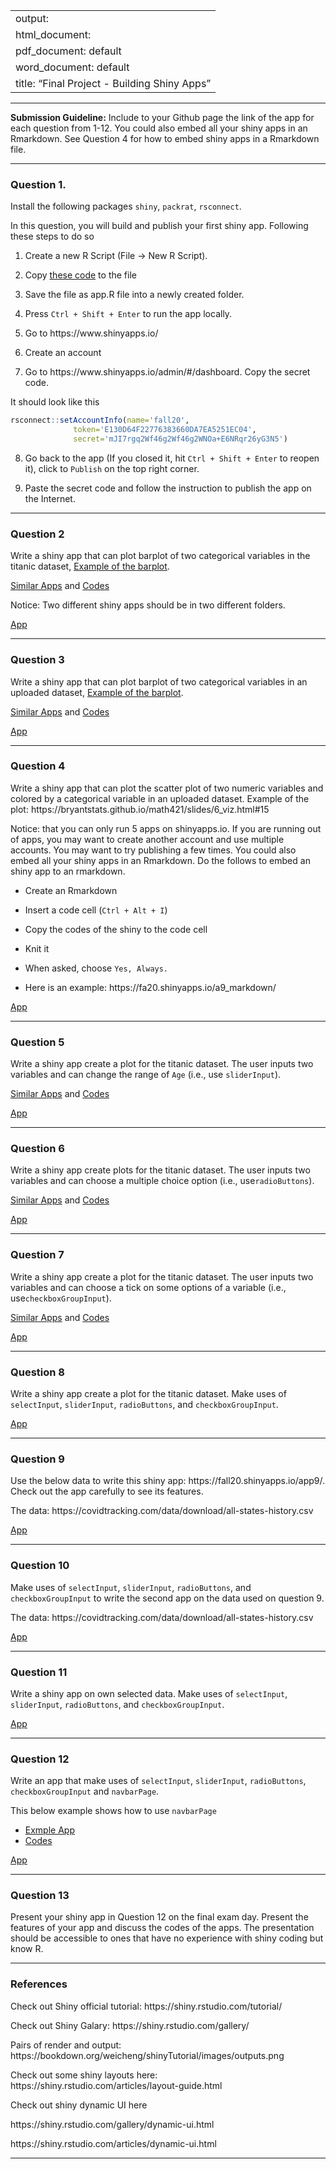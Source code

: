 
---
output: 
  html_document:
  pdf_document: default
  word_document: default
title: "Final Project - Building Shiny Apps"
---

-------

**Submission Guideline:**  Include to your Github page the link of the app for each question from 1-12. You could also embed all your shiny apps in an Rmarkdown.  See Question 4 for how to embed shiny apps in a Rmarkdown file.

-------

### Question 1.

Install the following packages `shiny`, `packrat`, `rsconnect`. 

In this question, you will build and publish your first shiny app. Following these steps to do so

1. Create a new R Script (File -> New R Script). 

2. Copy [these code](c1.R) to the file 

3. Save the file as app.R file into a newly created folder. 

4. Press `Ctrl + Shift + Enter` to run the app locally. 

5. Go to https://www.shinyapps.io/

6. Create an account 

7. Go to https://www.shinyapps.io/admin/#/dashboard.  Copy the secret code. 

It should look like this


```r
rsconnect::setAccountInfo(name='fall20',
			  token='E130D64F22776383660DA7EA5251EC04',
			  secret='mJI7rgq2Wf46g2Wf46g2WNOa+E6NRqr26yG3N5')
```

8. Go back to the app (If you closed it, hit `Ctrl + Shift + Enter` to reopen it), click to `Publish` on the top right corner. 

9.  Paste the secret code and follow the instruction to publish the app on the Internet. 


-------

### Question 2

Write a shiny app that can plot barplot of two categorical variables in the titanic dataset, [Example of the barplot](https://bryantstats.github.io/math421/slides/6_viz.html#39).

[Similar Apps](https://fall20.shinyapps.io/app2/) and [Codes](gganimate/shiny_fa20/a2.R)

Notice:  Two different shiny apps should be in two different folders. 


[App](https://emmaschwartz1.shinyapps.io/Question2/)

-------

### Question 3

Write a shiny app that can plot barplot of two categorical variables in an uploaded dataset, [Example of the barplot](https://bryantstats.github.io/math421/slides/6_viz.html#39).

[Similar Apps](https://fall20.shinyapps.io/app3/) and [Codes](gganimate/shiny_fa20/a3.R)


[App](https://emmaschwartz1.shinyapps.io/Question3/)

-------

### Question 4

Write a shiny app that can plot the scatter plot of two numeric variables and colored by a categorical variable in an uploaded dataset. Example of the plot: https://bryantstats.github.io/math421/slides/6_viz.html#15

Notice: that you can only run 5 apps on shinyapps.io.  If you are running out of apps, you may want to create another account and use multiple accounts.  You may want to try publishing a few times. You could also embed all your shiny apps in an Rmarkdown.  Do the follows to embed an shiny app to an rmarkdown. 

- Create an Rmarkdown

- Insert a code cell (`Ctrl + Alt + I`)

- Copy the codes of the shiny to the code cell

- Knit it 

- When asked, choose `Yes, Always.`

- Here is an example: https://fa20.shinyapps.io/a9_markdown/
  
[App](app4.html)

-------

### Question 5 

Write a shiny app create a plot for the titanic dataset.  The user inputs two variables and can change the range of `Age` (i.e., use `sliderInput`). 

[Similar Apps](https://fall20.shinyapps.io/app2_1/) and [Codes](gganimate/shiny_fa20/a2_1.R)

[App](app5.html)

-------

### Question 6

Write a shiny app create plots for the titanic dataset. The user inputs two variables and can choose a multiple choice option (i.e., use`radioButtons`). 

[Similar Apps](https://fa20.shinyapps.io/app2_2/) and [Codes](gganimate/shiny_fa20_2/a2_2.R)

[App](app6.html)

-------

### Question 7

Write a shiny app create a plot for the titanic dataset. The user inputs two variables and can choose a tick on some options of a variable (i.e., use`checkboxGroupInput`). 

[Similar Apps](https://fa20.shinyapps.io/app2_3/) and [Codes](gganimate/shiny_fa20_2/a2_3.R)

[App](app7.html)

-------

### Question 8

Write a shiny app create a plot for the titanic dataset. Make uses of `selectInput`, `sliderInput`, `radioButtons`, and `checkboxGroupInput`. 

[App](app8.html)

-------

### Question 9 

Use the below data to write this shiny app: https://fall20.shinyapps.io/app9/.  Check out the app carefully to see its features. 

The data: https://covidtracking.com/data/download/all-states-history.csv

[App](app9.html)

-------

### Question 10 

Make uses of `selectInput`, `sliderInput`, `radioButtons`, and `checkboxGroupInput` to write the second app on the data used on question 9. 

The data: https://covidtracking.com/data/download/all-states-history.csv

[App](app10.html)

-------

### Question 11

Write a shiny app on own selected data.  Make uses of `selectInput`, `sliderInput`, `radioButtons`, and `checkboxGroupInput`. 

[App](app11.html)


-------

### Question 12

Write an app that make uses of `selectInput`, `sliderInput`, `radioButtons`, `checkboxGroupInput` and `navbarPage`.

This below example shows how to use `navbarPage`

- [Exmple App](https://fa20.shinyapps.io/app2_4/) 
- [Codes](gganimate/shiny_nav/a2_4.R)

[App](app12.html)

-------

### Question 13

Present your shiny app in Question 12 on the final exam day. Present the features of your app and discuss the codes of the apps. The presentation should be accessible to ones that have no experience with shiny coding but know R. 


-------

### References


Check out Shiny official tutorial: https://shiny.rstudio.com/tutorial/

Check out Shiny Galary: https://shiny.rstudio.com/gallery/

Pairs of render and output: https://bookdown.org/weicheng/shinyTutorial/images/outputs.png

Check out some shiny layouts here: https://shiny.rstudio.com/articles/layout-guide.html

Check out shiny dynamic UI here

https://shiny.rstudio.com/gallery/dynamic-ui.html

https://shiny.rstudio.com/articles/dynamic-ui.html

-------